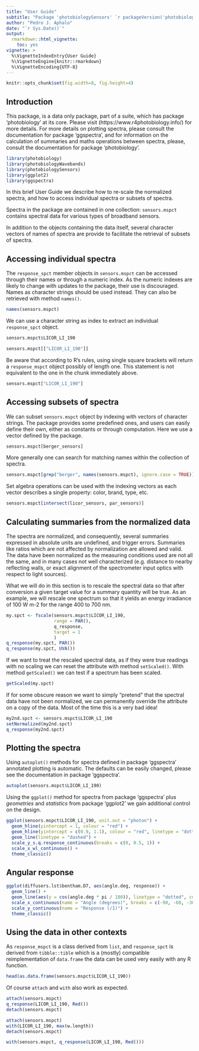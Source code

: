 ```yaml
---
title: "User Guide"
subtitle: "Package 'photobiologySensors' `r packageVersion('photobiologySensors')` "
author: "Pedro J. Aphalo"
date: "`r Sys.Date()`"
output: 
  rmarkdown::html_vignette:
    toc: yes
vignette: >
  %\VignetteIndexEntry{User Guide}
  %\VignetteEngine{knitr::rmarkdown}
  %\VignetteEncoding{UTF-8}
---
```


```r
knitr::opts_chunk$set(fig.width=8, fig.height=4)
```


## Introduction

This package, is a data only package, part of a suite, which has package 
'photobiology' at its core. Please visit (https://www.r4photobiology.info/) 
for more details. For more details on plotting spectra, please consult the 
documentation for package 'ggspectra', and for information on the calculation 
of summaries and maths operations between spectra, please, consult the 
documentation for package 'photobiology'.

```r
library(photobiology)
library(photobiologyWavebands)
library(photobiologySensors)
library(ggplot2)
library(ggspectra)
```

In this brief User Guide we describe how to re-scale the normalized
spectra, and how to access individual spectra or subsets of spectra.

Spectra in the package are contained in one collection: `sensors.mspct` contains
spectral data for various types of broadband sensors. 
<!-- In addition it contains contains data on the effect of temperature on the -->
<!-- sensitivity of an ultraviolet sensor. -->

In addition to the objects containing the data itself, several character vectors 
of names of spectra are provide to facilitate the retrieval of subsets of spectra.

## Accessing individual spectra

The `response_spct` member objects in `sensors.mspct` can be accessed through their
names or through a numeric index. As the numeric indexes are likely to change 
with updates to the package, their use is discouraged. Names as character
strings should be used instead. They can also be retrieved with method `names()`.

```r
names(sensors.mspct)
```

We can use a character string as index to extract an individual `response_spct`
object.

```r
sensors.mspct$LICOR_LI_190
```

```r
sensors.mspct[["LICOR_LI_190"]]
```

Be aware that according to R's rules, using single square brackets will return
a `response_mspct` object possibly of length one. This statement is not equivalent
to the one in the chunk immediately above.

```r
sensors.mspct["LICOR_LI_190"]
```

## Accessing subsets of spectra

We can subset `sensors.mspct` object by indexing with vectors of character
strings. The package provides some predefined ones, and users can easily
define their own, either as constants or through computation. Here we use
a vector defined by the package.

```r
sensors.mspct[berger_sensors]
```

More generally one can search for matching names within the collection of spectra.

```r
sensors.mspct[grep("berger", names(sensors.mspct), ignore.case = TRUE)]
```

Set algebra operations can be used with the indexing vectors as each vector
describes a single property: color, brand, type, etc.

```r
sensors.mspct[intersect(licor_sensors, par_sensors)]
```

## Calculating summaries from the normalized data

The spectra are normalized, and consequently, several summaries expressed in
absolute units are undefined, and trigger errors. Summaries like ratios which
are not affected by normalization are allowed and valid. The data have been
normalized as the measuring conditions used are not all the same, and in many
cases not well characterized (e.g. distance to nearby reflecting walls, or exact 
alignment of the spectrometer input optics with respect to light sources).

What we will do in this section is to rescale the spectral data so that after 
conversion a given target value for a summary quantity will be true. As an 
example, we will rescale one spectrum so that it yields an energy irradiance of
100 W m-2 for the range 400 to 700 nm.

```r
my.spct <- fscale(sensors.mspct$LICOR_LI_190,
                  range = PAR(),
                  q_response,
                  target = 1
                  )
q_response(my.spct, PAR())
q_response(my.spct, UVA())
```

If we want to treat the rescaled spectral data, as if they were true readings
with no scaling we can reset the attribute with method `setScaled()`. With 
method `getScaled()` we can test if a spectrum has been scaled.

```r
getScaled(my.spct)
```

If for some obscure reason we want to simply "pretend" that the spectral data
have not been normalized, we can permanently override the attribute on a copy 
of the data. Most of the time this is a very bad idea!

```r
my2nd.spct <- sensors.mspct$LICOR_LI_190
setNormalized(my2nd.spct)
q_response(my2nd.spct)
```

## Plotting the spectra

Using `autoplot()` methods for spectra defined in package 'ggspectra' annotated
plotting is automatic. The defaults can be easily changed, please see the
documentation in package 'ggspectra'.

```r
autoplot(sensors.mspct$LICOR_LI_190)
```

Using the `ggplot()` method for spectra from package 'ggspectra' plus
_geometries_ and _statistics_ from package 'ggplot2' we gain additional control
on the design.

```r
ggplot(sensors.mspct$LICOR_LI_190, unit.out = "photon") +
  geom_hline(yintercept = 1, colour = "red") +
  geom_hline(yintercept = c(0.9, 1.1), colour = "red", linetype = "dotted") +
  geom_line(linetype = "dashed") +
  scale_y_s.q.response_continuous(breaks = c(0, 0.5, 1)) +
  scale_x_wl_continuous() +
  theme_classic()
```

## Angular response

```r
ggplot(diffusers.lst$bentham.D7, aes(angle.deg, response)) +
  geom_line() +
  geom_line(aes(y = cos(angle.deg * pi / 180)), linetype = "dotted", color = "red") +
  scale_x_continuous(name = "Angle (degrees)", breaks = c(-90, -60, -30, 0, 30, 60, 90)) +
  scale_y_continuous(name = "Response (/1)") +
  theme_classic()
```


## Using the data in other contexts

As `response_mspct` is a class derived from `list`, and `response_spct` is derived from
`tibble::tible` which is a (mostly) compatible reimplementation of `data.frame` the
data can be used very easily with any R function.

```r
head(as.data.frame(sensors.mspct$LICOR_LI_190))
```

Of course `attach` and `with` also work as expected.
```r
attach(sensors.mspct)
q_response(LICOR_LI_190, Red())
detach(sensors.mspct)
```

```r
attach(sensors.mspct)
with(LICOR_LI_190, max(w.length))
detach(sensors.mspct)
```

```r
with(sensors.mspct, q_response(LICOR_LI_190, Red()))
```
